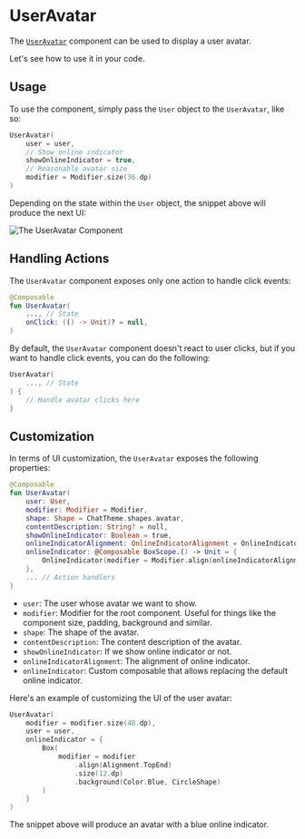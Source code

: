 # UserAvatar

The [`UserAvatar`](https://github.com/GetStream/stream-chat-android/blob/main/stream-chat-android-compose/src/main/java/io/getstream/chat/android/compose/ui/common/avatar/UserAvatar.kt) component can be used to display a user avatar. 

Let's see how to use it in your code.

## Usage

To use the component, simply pass the `User` object to the `UserAvatar`, like so:

```kotlin
UserAvatar(
    user = user,
    // Show online indicator
    showOnlineIndicator = true,
    // Reasonable avatar size
    modifier = Modifier.size(36.dp)
)
```

Depending on the state within the `User` object, the snippet above will produce the next UI:

![The UserAvatar Component](../../assets/compose_default_user_avatar_component.png)

## Handling Actions

The `UserAvatar` component exposes only one action to handle click events:

```kotlin
@Composable
fun UserAvatar(
    ..., // State
    onClick: (() -> Unit)? = null,
)
```

By default, the `UserAvatar` component doesn't react to user clicks, but if you want to handle click events, you can do the following:

```kotlin
UserAvatar(
    ..., // State
) {
    // Handle avatar clicks here
}
```

## Customization

In terms of UI customization, the `UserAvatar` exposes the following properties:

```kotlin
@Composable
fun UserAvatar(
    user: User,
    modifier: Modifier = Modifier,
    shape: Shape = ChatTheme.shapes.avatar,
    contentDescription: String? = null,
    showOnlineIndicator: Boolean = true,
    onlineIndicatorAlignment: OnlineIndicatorAlignment = OnlineIndicatorAlignment.TopEnd,
    onlineIndicator: @Composable BoxScope.() -> Unit = {
        OnlineIndicator(modifier = Modifier.align(onlineIndicatorAlignment.alignment))
    },
    ... // Action handlers
)
```

* `user`: The user whose avatar we want to show.
* `modifier`: Modifier for the root component. Useful for things like the component size, padding, background and similar.
* `shape`: The shape of the avatar.
* `contentDescription`: The content description of the avatar.
* `showOnlineIndicator`: If we show online indicator or not.
* `onlineIndicatorAlignment`: The alignment of online indicator.
* `onlineIndicator`: Custom composable that allows replacing the default online indicator.

Here's an example of customizing the UI of the user avatar:

```kotlin
UserAvatar(
    modifier = modifier.size(48.dp),
    user = user,
    onlineIndicator = {
        Box(
            modifier = modifier
                .align(Alignment.TopEnd)
                .size(12.dp)
                .background(Color.Blue, CircleShape)
        )
    }
)
```

The snippet above will produce an avatar with a blue online indicator. 
